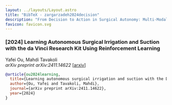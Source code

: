 ```yaml
---
layout: ../layouts/Layout.astro
title: "BibTeX - zargarzadeh2024decision"
description: "From Decision to Action in Surgical Autonomy: Multi-Modal Large Language Models for Robot-Assisted Blood Suction"
favicon: favicon.svg
---
```






### [2024] Learning Autonomous Surgical Irrigation and Suction with the da Vinci Research Kit Using Reinforcement Learning

Yafei Ou, Mahdi Tavakoli\
*arXiv preprint arXiv:2411.14622* \[[arxiv](https://arxiv.org/abs/2411.14622)\] 

```bibtex
@article{ou2024learning,
  title={Learning autonomous surgical irrigation and suction with the Da Vinci Research Kit using reinforcement learning},
  author={Ou, Yafei and Tavakoli, Mahdi},
  journal={arXiv preprint arXiv:2411.14622},
  year={2024}
}
